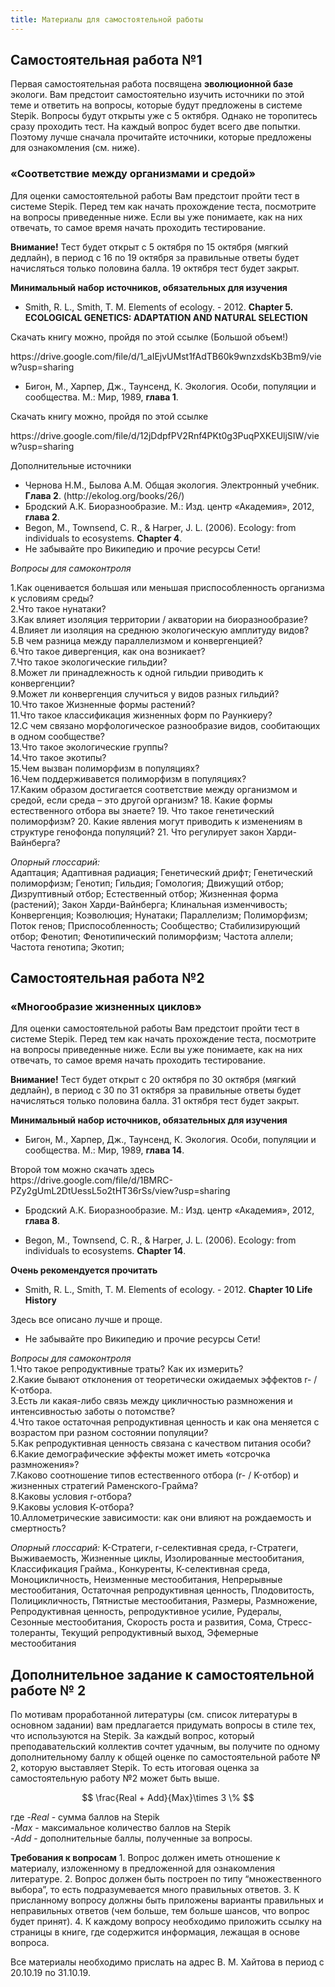 ```yaml
---
title: Материалы для самостоятельной работы
---
```


## Самостоятельная работа №1

Первая самостоятельная работа посвящена **эволюционной базе** экологи. Вам предстоит самостоятельно изучить источники по этой теме и ответить на вопросы, которые будут предложены в системе Stepik. Вопросы будут открыты уже с 5 октября. Однако не торопитесь сразу проходить тест. На каждый вопрос будет всего две попытки. Поэтому лучше сначала прочитайте источники, которые предложены для ознакомления (см. ниже).  



### «Соответствие между организмами и средой»

Для оценки самостоятельной работы Вам предстоит пройти тест в системе Stepik. Перед тем как начать прохождение теста, посмотрите на вопросы приведенные ниже. Если вы уже понимаете, как на них отвечать, то самое время начать проходить тестирование. 

**Внимание!**
Тест будет открыт с 5 октября по 15 октября (мягкий дедлайн), в период с 16 по 19 октября за правильные ответы будет начисляться только половина балла. 19 октября тест будет закрыт.  

**Минимальный набор источников, обязательных для изучения**      

- Smith, R. L., Smith, T. M. Elements of ecology. - 2012. **Chapter 5. ECOLOGICAL GENETICS: ADAPTATION AND NATURAL SELECTION**

Скачать книгу можно, пройдя по этой ссылке (Большой объем!)

https://drive.google.com/file/d/1_aIEjvUMst1fAdTB60k9wnzxdsKb3Bm9/view?usp=sharing

- Бигон, М., Харпер, Дж., Таунсенд, К. Экология. Особи, популяции и сообщества. М.: Мир, 1989, **глава 1**.     

Скачать книгу можно, пройдя по этой ссылке 

https://drive.google.com/file/d/12jDdpfPV2Rnf4PKt0g3PuqPXKEUljSIW/view?usp=sharing



Дополнительные источники

- Чернова Н.М., Былова А.М. Общая экология. Электронный учебник. **Глава 2**. (http://ekolog.org/books/26/)     
- Бродский А.К. Биоразнообразие. М.: Изд. центр «Академия», 2012, **глава 2**.      
- Begon, M., Townsend, C. R., & Harper, J. L. (2006). Ecology: from individuals to ecosystems. **Chapter 4**.     
- Не забывайте про Википедию и прочие ресурсы Сети!    



*Вопросы для самоконтроля*  

1.Как оценивается большая или меньшая приспособленность организма к условиям среды?    
2.Что такое нунатаки?    
3.Как влияет изоляция территории / акватории на биоразнообразие?    
4.Влияет ли изоляция на среднюю экологическую амплитуду видов?    
5.В чем разница между параллелизмом и конвергенцией?    
6.Что такое дивергенция, как она возникает?    
7.Что такое экологические гильдии?    
8.Может ли принадлежность к одной гильдии приводить к конвергенции?    
9.Может ли конвергенция случиться у видов разных гильдий?    
10.Что такое Жизненные формы растений?    
11.Что такое классификация жизненных форм по Раункиеру?   
12.С чем связано морфологическое разнообразие видов, сообитающих в одном сообществе?    
13.Что такое экологические группы?    
14.Что такое экотипы?    
15.Чем вызван полиморфизм в популяциях?    
16.Чем поддерживавется полиморфизм в популяциях?     
17.Каким образом достигается соответствие между организмом и средой, если среда – это другой организм?
18. Какие формы естественного отбора вы знаете?
19. Что такое генетический полиморфизм?
20. Какие явления могут приводить к изменениям в структуре генофонда популяций?
21. Что регулирует закон Харди-Вайнберга?


*Опорный глоссарий:*    
Адаптация; Адаптивная радиация; Генетический дрифт; Генетический полиморфизм; Генотип; Гильдия; Гомология; Движущий отбор; Дизруптивный отбор; Естественный отбор; Жизненная форма (растений); Закон Харди-Вайнберга; Клинальная изменчивость; Конвергенция; Коэволюция; Нунатаки; Параллелизм; Полиморфизм; Поток генов; Приспособленность; Сообщество; Стабилизирующий отбор; Фенотип; Фенотипический полиморфизм; Частота аллели; Частота генотипа; Экотип; 





## Самостоятельная работа №2


### «Многообразие жизненных циклов»

Для оценки самостоятельной работы Вам предстоит пройти тест в системе Stepik. Перед тем как начать прохождение теста, посмотрите на вопросы приведенные ниже. Если вы уже понимаете, как на них отвечать, то самое время начать проходить тестирование.

**Внимание!**
Тест будет открыт с 20 октября по 30 октября (мягкий дедлайн), в период с 30 по 31 октября за правильные ответы будет начисляться только половина балла. 31 октября тест будет закрыт.

**Минимальный набор источников, обязательных для изучения**

- Бигон, М., Харпер, Дж., Таунсенд, К. Экология. Особи, популяции и сообщества. М.: Мир, 1989, **глава 14**.

Второй том можно скачать здесь    
https://drive.google.com/file/d/1BMRC-PZy2gUmL2DtUessL5o2tHT36rSs/view?usp=sharing

- Бродский А.К. Биоразнообразие. М.: Изд. центр «Академия», 2012, **глава 8**.

- Begon, M., Townsend, C. R., & Harper, J. L. (2006). Ecology: from individuals to ecosystems. **Chapter 14**.


**Очень рекомендуется прочитать** 

- Smith, R. L., Smith, T. M. Elements of ecology. - 2012. **Chapter 10 Life History**

Здесь все описано лучше и проще. 


- Не забывайте про Википедию и прочие ресурсы Сети!



*Вопросы для самоконтроля*   
1.Что такое репродуктивные траты? Как их измерить?   
2.Какие бывают отклонения от теоретически ожидаемых эффектов r- / K-отбора.   
3.Есть ли какая-либо связь между цикличностью размножения и интенсивностью заботы о потомстве?   
4.Что такое остаточная репродуктивная ценность и как она меняется с возрастом при разном состоянии популяции?    
5.Как репродуктивная ценность связана с качеством питания особи?    
6.Какие демографические эффекты может иметь «отсрочка размножения»?    
7.Каково соотношение типов естественного отбора (r- / K-отбор) и жизненных стратегий Раменского-Грайма?    
8.Каковы условия r-отбора?    
9.Каковы условия К-отбора?    
10.Аллометрические зависимости: как они влияют на рождаемость и смертность?    

*Опорный глоссарий:*
K-Стратеги, r-селективная среда, r-Стратеги, Выживаемость, Жизненные циклы, Изолированные местообитания, Классификация Грайма., Конкуренты, К-селективная среда, Моноцикличность, Неизменные местообитания, Непрерывные местообитания, Остаточная репродуктивная ценность, Плодовитость, Полицикличность, Пятнистые местообитания, Размеры, Размножение, Репродуктивная ценность, репродуктивное усилие, Рудералы, Сезонные местообитания, Скорость роста и развития, Сома, Стресс-толеранты, Текущий репродуктивный выход, Эфемерные местообитания

## Дополнительное задание к самостоятельной работе № 2

По мотивам проработанной литературы (см. список литературы в основном задании) вам предлагается придумать вопросы в стиле тех, что используются на Stepik. За каждый вопрос, который преподавательский коллектив сочтет удачным, вы получите по одному дополнительному баллу к общей оценке по самостоятельной работе № 2, которую выставляет Stepik. То есть итоговая оценка за самостоятельную работу №2 может быть выше.   


$$
\frac{Real + Add}{Max}\times 3 \%
$$

где 
-$Real$ - сумма баллов на Stepik    
-$Max$ - максимальное количество баллов на Stepik   
-$Add$ - дополнительные баллы, полученные за вопросы.



**Требования к вопросам**
1. Вопрос должен иметь отношение к материалу, изложенному в предложенной для ознакомления литературе. 
2. Вопрос должен быть построен по типу "множественного выбора", то есть подразумевается много правильных ответов.
3. К присланному вопросу должны быть приложены варианты правильных и неправильных ответов (чем больше, тем больше шансов, что вопрос будет принят).
4. К каждому вопросу необходимо приложить ссылку на страницы в книге, где содержится информация, лежащая в основе вопроса. 

Все материалы необходимо прислать на адрес В. М. Хайтова в период с 20.10.19 по 31.10.19. 



<!-- ## Самостоятельная работа №3 -->

<!-- Для оценки самостоятельной работы Вам предстоит пройти тест в системе Stepik. Перед тем как начать прохождение теста, посмотрите на вопросы приведенные ниже. Если вы уже понимаете, как на них отвечать, то самое время начать проходить тестирование.  -->

<!-- ### Биогеохимические циклы -->



<!-- **Внимание!** -->
<!-- Тест будет открыт с 1 ноября по 11 ноября (мягкий дедлайн), в период с 12 по 13 ноября за правильные ответы будет начисляться только половина балла. 14 ноября (в 00:00) тест будет закрыт.   -->


<!-- **Минимальный набор источников, обязательных для изучения**     -->

<!-- - [Одум Ю. Экология: в двух томах. М.: Мир, 1986. Т. 1. 328 с. **Глава 4**](Literature//Ю.Одум - Экология (1) .djvu) -->
<!-- - [Бигон М., Харпер Дж., Таунсенд К. Экология. Особи, популяции и сообщества: в двух томах. М.: Мир, 1989. Т. 2. 477 с. **Глава 17.5**](Literature/bigon_m___harper_dzh___taunsend_k__yekologija__osobi__populj(2).djvu) -->
<!-- - [Еськов К.Ю. История Земли и жизни на ней. М.: Изд-во НЦ ЭНАС, 2004. 312 с. **Глава 4**](Literature/eskov2008_udivit_paleontol.djvu) -->
<!-- - [Видеозапись лекции К. Ю. Еськова, посвященной происхождению жизни](https://www.youtube.com/watch?v=ylAOzdXEbaA) -->
<!-- - Не забывайте про Википедию и прочие ресурсы Сети! Но не забывайте и про критический настрой при чтении сетевых ресурсов!     -->


<!-- *Вопросы для самоконтроля* -->

<!-- Применим ли принцип дарвиновского естественного отбора для неживых (химических) систем?    -->
<!-- Что такое автокаталитические циклы?    -->
<!-- Каковы стадии абиогенного происхождения живых систем, согласно биогеохимической концепции происхождения жизни?     -->
<!-- Что такое блочная модель круговорота?    -->
<!-- Как устроены круговороты основных элементов, необходимых для существования живых систем (C, N, P, S, O, H)?     -->
<!-- Что такое первичная и вторичная продукция?    -->
<!-- Что такое валовая и чистая первичная продукция?    -->




<!-- *Опорный глоссарий:* -->

<!-- Абиогенез; Автокаталитические циклы; Автотрофы; Азотфиксирующие бактерии; Биогеохимические циклы; Блочная модель круговорота; Валовая продукция; Вторичная продукция; Гетеротрофы; Денитрифицирующие бактерии; Дыхание; Консументы; Коэффициент рециркуляции; Нитратные бактерии; Нитритные бактерии; Обменный фонд круговорота; Протометаболические системы; Редуценты; Резервный фонд круговорота; Цикл азота; Цикл серы; Цикл углерода; Цикл фосфора; Чистая первичная продукция; Эвтрофикация; Энтропия -->

